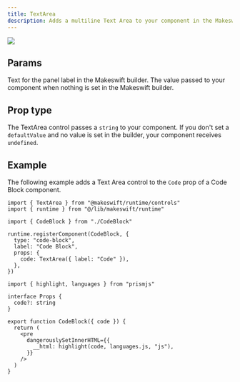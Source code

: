 ```yaml
---
title: TextArea
description: Adds a multiline Text Area to your component in the Makeswift builder to visually edit a `string` prop.
---
```


<Frame
  type="glass"
  caption="A Text Area panel for a Code Block component to change the code"
>
  <img src="/images/text-area-panel.png" />
</Frame>

## Params

<ParamField query="label" type="string" default="Text">
  Text for the panel label in the Makeswift builder.
</ParamField>

<ParamField query="defaultValue" type="string">
  The value passed to your component when nothing is set in the Makeswift
  builder.
</ParamField>

## Prop type

The TextArea control passes a `string` to your component. If you don't set a `defaultValue` and no value is set in the builder, your component receives `undefined`.

## Example

The following example adds a Text Area control to the `Code` prop of a Code Block component.

<CodeGroup>

```tsx CodeBlock.makeswift.ts
import { TextArea } from "@makeswift/runtime/controls"
import { runtime } from "@/lib/makeswift/runtime"

import { CodeBlock } from "./CodeBlock"

runtime.registerComponent(CodeBlock, {
  type: "code-block",
  label: "Code Block",
  props: {
    code: TextArea({ label: "Code" }),
  },
})
```

```tsx CodeBlock.tsx
import { highlight, languages } from "prismjs"

interface Props {
  code?: string
}

export function CodeBlock({ code }) {
  return (
    <pre
      dangerouslySetInnerHTML={{
        __html: highlight(code, languages.js, "js"),
      }}
    />
  )
}
```

</CodeGroup>
